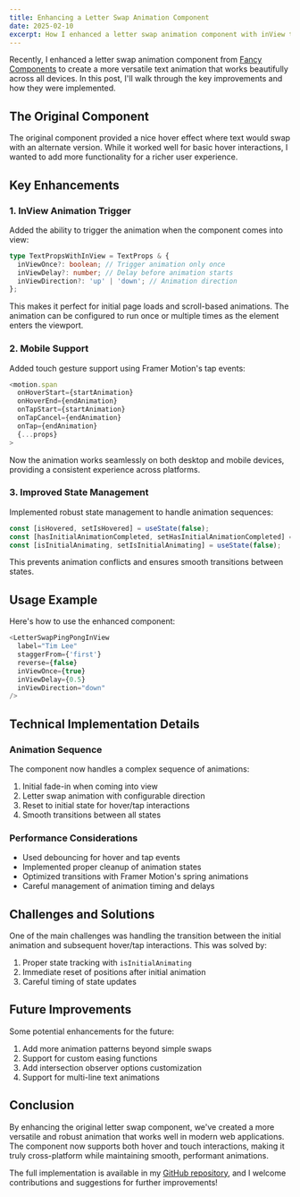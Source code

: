 ```yaml
---
title: Enhancing a Letter Swap Animation Component
date: 2025-02-10
excerpt: How I enhanced a letter swap animation component with inView triggers and mobile support using Framer Motion.
---
```


Recently, I enhanced a letter swap animation component from [Fancy Components](https://www.fancycomponents.dev/docs/components/text/letter-swap) to create a more versatile text animation that works beautifully across all devices. In this post, I'll walk through the key improvements and how they were implemented.

## The Original Component

The original component provided a nice hover effect where text would swap with an alternate version. While it worked well for basic hover interactions, I wanted to add more functionality for a richer user experience.

## Key Enhancements

### 1. InView Animation Trigger

Added the ability to trigger the animation when the component comes into view:

```typescript
type TextPropsWithInView = TextProps & {
  inViewOnce?: boolean; // Trigger animation only once
  inViewDelay?: number; // Delay before animation starts
  inViewDirection?: 'up' | 'down'; // Animation direction
};
```

This makes it perfect for initial page loads and scroll-based animations. The animation can be configured to run once or multiple times as the element enters the viewport.

### 2. Mobile Support

Added touch gesture support using Framer Motion's tap events:

```typescript
<motion.span
  onHoverStart={startAnimation}
  onHoverEnd={endAnimation}
  onTapStart={startAnimation}
  onTapCancel={endAnimation}
  onTap={endAnimation}
  {...props}
>
```

Now the animation works seamlessly on both desktop and mobile devices, providing a consistent experience across platforms.

### 3. Improved State Management

Implemented robust state management to handle animation sequences:

```typescript
const [isHovered, setIsHovered] = useState(false);
const [hasInitialAnimationCompleted, setHasInitialAnimationCompleted] = useState(false);
const [isInitialAnimating, setIsInitialAnimating] = useState(false);
```

This prevents animation conflicts and ensures smooth transitions between states.

## Usage Example

Here's how to use the enhanced component:

```typescript
<LetterSwapPingPongInView
  label="Tim Lee"
  staggerFrom={'first'}
  reverse={false}
  inViewOnce={true}
  inViewDelay={0.5}
  inViewDirection="down"
/>
```

## Technical Implementation Details

### Animation Sequence

The component now handles a complex sequence of animations:

1. Initial fade-in when coming into view
2. Letter swap animation with configurable direction
3. Reset to initial state for hover/tap interactions
4. Smooth transitions between all states

### Performance Considerations

- Used debouncing for hover and tap events
- Implemented proper cleanup of animation states
- Optimized transitions with Framer Motion's spring animations
- Careful management of animation timing and delays

## Challenges and Solutions

One of the main challenges was handling the transition between the initial animation and subsequent hover/tap interactions. This was solved by:

1. Proper state tracking with `isInitialAnimating`
2. Immediate reset of positions after initial animation
3. Careful timing of state updates

## Future Improvements

Some potential enhancements for the future:

1. Add more animation patterns beyond simple swaps
2. Support for custom easing functions
3. Add intersection observer options customization
4. Support for multi-line text animations

## Conclusion

By enhancing the original letter swap component, we've created a more versatile and robust animation that works well in modern web applications. The component now supports both hover and touch interactions, making it truly cross-platform while maintaining smooth, performant animations.

The full implementation is available in my [GitHub repository](https://github.com/timleecoder42/betterhiretimlee.now/blob/main/src/components/ui/letter-swap.tsx), and I welcome contributions and suggestions for further improvements!
